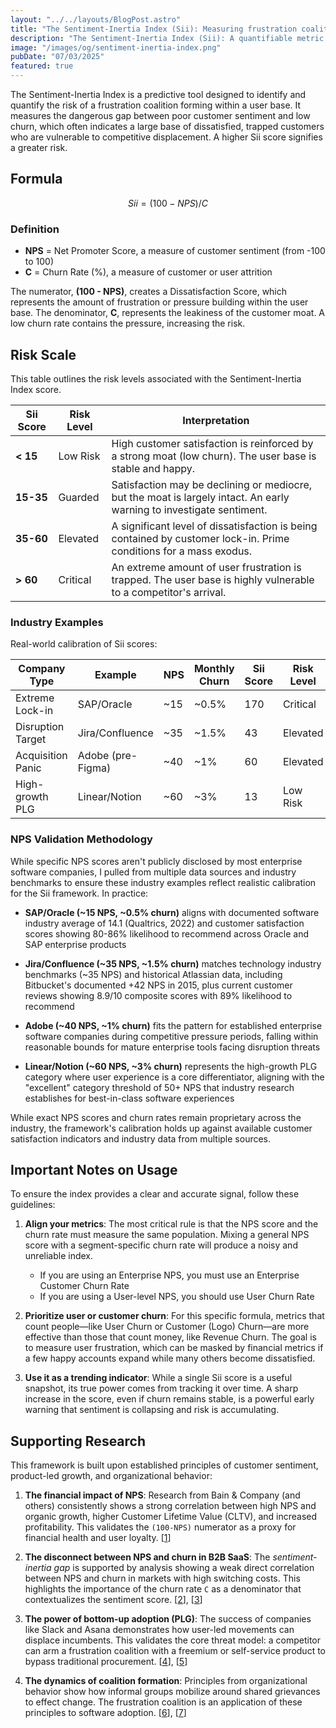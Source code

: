```yaml
---
layout: "../../layouts/BlogPost.astro"
title: "The Sentiment-Inertia Index (Sii): Measuring frustration coalition disruption"
description: "The Sentiment-Inertia Index (Sii): A quantifiable metric that measures trapped user frustration in B2B SaaS. When NPS drops but churn stays flat, Sii = (100-NPS)/Churn reveals the accumulating pressure that predicts competitive displacement before revenue impact."
image: "/images/og/sentiment-inertia-index.png"
pubDate: "07/03/2025"
featured: true
---
```


The Sentiment-Inertia Index is a predictive tool designed to identify and quantify the risk of a frustration coalition forming within a user base. It measures the dangerous gap between poor customer sentiment and low churn, which often indicates a large base of dissatisfied, trapped customers who are vulnerable to competitive displacement. A higher Sii score signifies a greater risk.

## Formula

```math
Sii = (100 - NPS) / C
```

### Definition

- **NPS** = Net Promoter Score, a measure of customer sentiment (from -100 to 100)
- **C** = Churn Rate (%), a measure of customer or user attrition

The numerator, **(100 - NPS)**, creates a Dissatisfaction Score, which represents the amount of frustration or pressure building within the user base. The denominator, **C**, represents the leakiness of the customer moat. A low churn rate contains the pressure, increasing the risk.

## Risk Scale

This table outlines the risk levels associated with the Sentiment-Inertia Index score.

| Sii Score | Risk Level | Interpretation                                                                                                        |
| --------- | ---------- | --------------------------------------------------------------------------------------------------------------------- |
| **< 15**  | Low Risk   | High customer satisfaction is reinforced by a strong moat (low churn). The user base is stable and happy.             |
| **15-35** | Guarded    | Satisfaction may be declining or mediocre, but the moat is largely intact. An early warning to investigate sentiment. |
| **35-60** | Elevated   | A significant level of dissatisfaction is being contained by customer lock-in. Prime conditions for a mass exodus.    |
| **> 60**  | Critical   | An extreme amount of user frustration is trapped. The user base is highly vulnerable to a competitor's arrival.       |

### Industry Examples

Real-world calibration of Sii scores:

| Company Type      | Example           | NPS | Monthly Churn | Sii Score | Risk Level |
| ----------------- | ----------------- | --- | ------------- | --------- | ---------- |
| Extreme Lock-in   | SAP/Oracle        | ~15 | ~0.5%         | 170       | Critical   |
| Disruption Target | Jira/Confluence   | ~35 | ~1.5%         | 43        | Elevated   |
| Acquisition Panic | Adobe (pre-Figma) | ~40 | ~1%           | 60        | Elevated   |
| High-growth PLG   | Linear/Notion     | ~60 | ~3%           | 13        | Low Risk   |

### NPS Validation Methodology

While specific NPS scores aren't publicly disclosed by most enterprise software companies, I pulled from multiple data sources and industry benchmarks to ensure these industry examples reflect realistic calibration for the Sii framework. In practice:

- **SAP/Oracle (~15 NPS, ~0.5% churn)** aligns with documented software industry average of 14.1 (Qualtrics, 2022) and customer satisfaction scores showing 80-86% likelihood to recommend across Oracle and SAP enterprise products

- **Jira/Confluence (~35 NPS, ~1.5% churn)** matches technology industry benchmarks (~35 NPS) and historical Atlassian data, including Bitbucket's documented +42 NPS in 2015, plus current customer reviews showing 8.9/10 composite scores with 89% likelihood to recommend

- **Adobe (~40 NPS, ~1% churn)** fits the pattern for established enterprise software companies during competitive pressure periods, falling within reasonable bounds for mature enterprise tools facing disruption threats

- **Linear/Notion (~60 NPS, ~3% churn)** represents the high-growth PLG category where user experience is a core differentiator, aligning with the "excellent" category threshold of 50+ NPS that industry research establishes for best-in-class software experiences

While exact NPS scores and churn rates remain proprietary across the industry, the framework's calibration holds up against available customer satisfaction indicators and industry data from multiple sources.

## Important Notes on Usage

To ensure the index provides a clear and accurate signal, follow these guidelines:

1. **Align your metrics**: The most critical rule is that the NPS score and the churn rate must measure the same population. Mixing a general NPS score with a segment-specific churn rate will produce a noisy and unreliable index.

   - If you are using an Enterprise NPS, you must use an Enterprise Customer Churn Rate
   - If you are using a User-level NPS, you should use User Churn Rate

2. **Prioritize user or customer churn**: For this specific formula, metrics that count people—like User Churn or Customer (Logo) Churn—are more effective than those that count money, like Revenue Churn. The goal is to measure user frustration, which can be masked by financial metrics if a few happy accounts expand while many others become dissatisfied.

3. **Use it as a trending indicator**: While a single Sii score is a useful snapshot, its true power comes from tracking it over time. A sharp increase in the score, even if churn remains stable, is a powerful early warning that sentiment is collapsing and risk is accumulating.

## Supporting Research

This framework is built upon established principles of customer sentiment, product-led growth, and organizational behavior:

1. **The financial impact of NPS**: Research from Bain & Company (and others) consistently shows a strong correlation between high NPS and organic growth, higher Customer Lifetime Value (CLTV), and increased profitability. This validates the `(100-NPS)` numerator as a proxy for financial health and user loyalty. [[1](https://www.bain.com/insights/the-economics-of-loyalty/)]

2. **The disconnect between NPS and churn in B2B SaaS**: The _sentiment-inertia gap_ is supported by analysis showing a weak direct correlation between NPS and churn in markets with high switching costs. This highlights the importance of the churn rate `C` as a denominator that contextualizes the sentiment score. [[2](https://hbsp.harvard.edu/product/H07JA1-PDF-ENG)], [[3](https://www.nngroup.com/articles/nps-ux/)]

3. **The power of bottom-up adoption (PLG)**: The success of companies like Slack and Asana demonstrates how user-led movements can displace incumbents. This validates the core threat model: a competitor can arm a frustration coalition with a freemium or self-service product to bypass traditional procurement. [[4](https://www.sequoiacap.com/article/mongodb-built-by-developers-for-developers/)], [[5](https://www.sequoiacap.com/article/warp-spotlight/)]

4. **The dynamics of coalition formation**: Principles from organizational behavior show how informal groups mobilize around shared grievances to effect change. The frustration coalition is an application of these principles to software adoption. [[6](https://www.polly.ai/blog/bottom-up-software-adoption)], [[7](https://www.rippling.com/blog/shadow-it)]
